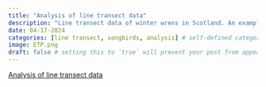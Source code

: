 ```yaml
---
title: "Analysis of line transect data"
description: "Line transect data of winter wrens in Scotland. An example of model fitting, model selection, goodness of fit assessment. Basic analysis skills required for any distance sampling analysis."
date: 04-17-2024
categories: [line transect, songbirds, analysis] # self-defined categories
image: ETP.png
draft: false # setting this to `true` will prevent your post from appearing on your listing page until you're ready!
---
```


[Analysis of line transect data](http://distancedevelopment.github.io/Distance/articles/lines-distill.html)